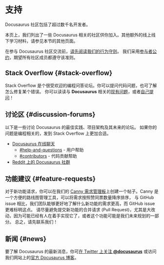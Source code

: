 # 支持

Docusaurus 社区包括了超过数千名开发者。

本页上，我们列出了一些 Docusaurus 相关的社区供你加入。其他额外的线上线下学习材料，请参见本节的其他页面。

在参与 Docusaurus 社区交流前，[请先阅读我们的行为守则](https://engineering.fb.com/codeofconduct/)。 我们采用[参与者公约](https://www.contributor-covenant.org/)，期望所有社区成员都遵守该准则。

## Stack Overflow {#stack-overflow}

Stack Overflow 是个很受欢迎的编程问答论坛。你可以提问代码问题，也可了解怎么修复某个错误。 你可以读读与 **Docusaurus** 相关的[现有问题](https://stackoverflow.com/questions/tagged/docusaurus)，或者[自己提问](https://stackoverflow.com/questions/ask?tags=docusaurus)！

## 讨论区 {#discussion-forums}

以下是一些讨论 Docusaurus 的最佳实践、项目架构及其未来的论坛。 如果你的问题是编程相关的，发到 Stack Overflow 上更加合适。

- [Docusaurus 在线聊天](https://discord.gg/docusaurus)
  - [#help-and-questions](https://discord.gg/fwbcrQ3dHR) - 用户帮助
  - [#contributors](https://discord.gg/6g6ASPA) - 代码贡献帮助
- [Reddit 上的 Docusaurus 社群](https://www.reddit.com/r/docusaurus/)

## 功能建议 {#feature-requests}

对于新功能请求，你可以在我们的 [Canny 需求管理板](/feature-requests)上创建一个帖子。Canny 是一个方便的路线图管理工具，可以将需求按照赞同票数量降序排序， 与 GitHub issue 相比，我们团队能够更好地了解什么新功能的需求更高，而 GitHub issue 更难标明这点。 请尽量避免提交新功能的合并请求 (Pull Request)，尤其是大改动，因为可能已经有人在着手实现它了，或者这个功能可能是我们未来规划的一部分。 总之，请先联系我们！

## 新闻 {#news}

要了解 Docusaurus 的最新消息，你可[在 Twitter 上关注 **@docusaurus**](https://x.com/docusaurus) 或访问我们网站上的[官方 Docusaurus 博客](/blog)。

